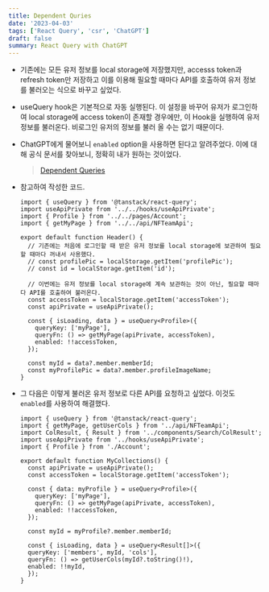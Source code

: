 ```yaml
---
title: Dependent Quries
date: '2023-04-03'
tags: ['React Query', 'csr', 'ChatGPT']
draft: false
summary: React Query with ChatGPT
---
```


- 기존에는 모든 유저 정보를 local storage에 저장했지만, accesss token과 refresh token만 저장하고 이를 이용해 필요할 때마다 API를 호출하여 유저 정보를 불러오는 식으로 바꾸고 싶었다.

- useQuery hook은 기본적으로 자동 실행된다. 이 설정을 바꾸어 유저가 로그인하여 local storage에 access token이 존재할 경우에만, 이 Hook을 실행하여 유저 정보를 불러온다. 비로그인 유저의 정보를 불러 올 수는 없기 때문이다.

- ChatGPT에게 물어보니 `enabled` option을 사용하면 된다고 알려주었다. 이에 대해 공식 문서를 찾아보니, 정확히 내가 원하는 것이었다.
    
    > [Dependent Queries](https://tanstack.com/query/v4/docs/react/guides/dependent-queries)
    

- 참고하여 작성한 코드.
    
    ```ts:src/components/Home/Header.tsx
    import { useQuery } from '@tanstack/react-query';
    import useApiPrivate from '../../hooks/useApiPrivate';
    import { Profile } from '../../pages/Account';
    import { getMyPage } from '../../api/NFTeamApi';
    	
    export default function Header() {
      // 기존에는 처음에 로그인할 때 받은 유저 정보를 local storage에 보관하여 필요할 때마다 꺼내서 사용했다.
      // const profilePic = localStorage.getItem('profilePic');
      // const id = localStorage.getItem('id');
    	
      // 이번에는 유저 정보를 local storage에 계속 보관하는 것이 아닌, 필요할 때마다 API를 호출하여 불러온다.
      const accessToken = localStorage.getItem('accessToken');
      const apiPrivate = useApiPrivate();
    
      const { isLoading, data } = useQuery<Profile>({
        queryKey: ['myPage'],
        queryFn: () => getMyPage(apiPrivate, accessToken),
        enabled: !!accessToken,
      });
    
      const myId = data?.member.memberId;
      const myProfilePic = data?.member.profileImageName;
    }
    ```
    
- 그 다음은 이렇게 불러온 유저 정보로 다른 API를 요청하고 싶었다. 이것도 `enabled`를 사용하여 해결했다. 
    
    ```ts:src/pages/MyCollections.tsx
    import { useQuery } from '@tanstack/react-query';
    import { getMyPage, getUserCols } from '../api/NFTeamApi';
    import ColResult, { Result } from '../components/Search/ColResult';
    import useApiPrivate from '../hooks/useApiPrivate';
    import { Profile } from './Account';
    
    export default function MyCollections() {
      const apiPrivate = useApiPrivate();
      const accessToken = localStorage.getItem('accessToken');
    
      const { data: myProfile } = useQuery<Profile>({
        queryKey: ['myPage'],
        queryFn: () => getMyPage(apiPrivate, accessToken),
        enabled: !!accessToken,
      });
    
      const myId = myProfile?.member.memberId;
    
      const { isLoading, data } = useQuery<Result[]>({
      queryKey: ['members', myId, 'cols'],
      queryFn: () => getUserCols(myId?.toString()!),
      enabled: !!myId,
      });
    }
    ```